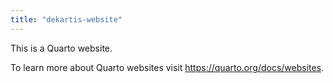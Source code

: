 ```yaml
---
title: "dekartis-website"
---
```


This is a Quarto website.

To learn more about Quarto websites visit <https://quarto.org/docs/websites>.
